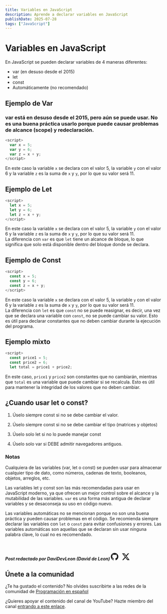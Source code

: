 ```yaml
---
title: Variables en JavaScript
description: Aprende a declarar variables en JavaScript
publishDate: 2025-07-28
tags: ["JavaScript"]
---
```



# Variables en JavaScript

En JavaScript se pueden declarar variables de 4 maneras diferentes:

* var (en desuso desde el 2015)
* let
* const
* Automáticamente (no recomendado)

## Ejemplo de Var 

### var está en desuso desde el 2015, pero aún se puede usar. No es una buena práctica usarlo porque puede causar problemas de alcance (scope) y redeclaración.

```javascript
<script>
  var x = 5;
  var y = 6;
  var z = x + y;
</script>
```
En este caso la variable `x` se declara con el valor 5, la variable `y` con el valor 6 y la variable `z` es la suma de `x` y `y`, por lo que su valor será 11.

## Ejemplo de Let

```javascript
<script>
  let x = 5;
  let y = 6;
  let z = x + y;
</script>
```

En este caso la variable `x` se declara con el valor 5, la variable `y` con el valor 6 y la variable `z` es la suma de `x` y `y`, por lo que su valor será 11.  
La diferencia con `var` es que `let` tiene un alcance de bloque, lo que significa que solo está disponible dentro del bloque donde se declara.
## Ejemplo de Const

```javascript
<script>
  const x = 5;
  const y = 6;
  const z = x + y;
</script>
```

En este caso la variable `x` se declara con el valor 5, la variable `y` con el valor 6 y la variable `z` es la suma de `x` y `y`, por lo que su valor será 11.  
La diferencia con `let` es que `const` no se puede reasignar, es decir, una vez que se declara una variable con `const`, no se puede cambiar su valor. Esto es útil para declarar constantes que no deben cambiar durante la ejecución del programa.

## Ejemplo mixto

```javascript
<script>
  const price1 = 5;
  const price2 = 6;
  let total = price1 + price2;
```
En este caso, `price1` y `price2` son constantes que no cambiarán, mientras que `total` es una variable que puede cambiar si se recalcula. Esto es útil para mantener la integridad de los valores que no deben cambiar.

## ¿Cuando usar let o const?

1. Úselo siempre const si no se debe cambiar el valor.

2. Úselo siempre const si no se debe cambiar el tipo (matrices y objetos)

3. Úselo solo let si no lo puede manejar const

4. Úselo solo var si DEBE admitir navegadores antiguos.

### Notas

Cualquiera de las variables (var, let o const) se pueden usar para almacenar cualquier tipo de dato, como números, cadenas de texto, booleanos, objetos, arreglos, etc. 


Las variables let y const son las más recomendadas para usar en JavaScript moderno, ya que ofrecen un mejor control sobre el alcance y la mutabilidad de las variables. `var` es una forma más antigua de declarar variables y se desaconseja su uso en código nuevo.

Las variables automáticas no se mencionan porque no son una buena práctica y pueden causar problemas en el código. Se recomienda siempre declarar las variables con `let` o `const` para evitar confusiones y errores.
Las variables automáticas son aquellas que se declaran sin usar ninguna palabra clave, lo cual no es recomendado.

<br />

##### Post redactado por DaviDevLeon (David de Leon) <a href="https://github.com/DaviDevLeon" target="_blank" rel="noopener noreferrer"><svg xmlns="http://www.w3.org/2000/svg" width="24" height="24" fill="currentColor" class="bi bi-github" viewBox="0 0 16 16"><path d="M8 0C3.58 0 0 3.58 0 8c0 3.54 2.29 6.53 5.47 7.59.4.07.55-.17.55-.38 0-.19-.01-.82-.01-1.49-2.01.37-2.53-.49-2.69-.94-.09-.23-.48-.94-.82-1.13-.28-.15-.68-.52-.01-.53.63-.01 1.08.58 1.23.82.72 1.21 1.87.87 2.33.66.07-.52.28-.87.51-1.07-1.78-.2-3.64-.89-3.64-3.95 0-.87.31-1.59.82-2.15-.08-.2-.36-1.02.08-2.12 0 0 .67-.21 2.2.82.64-.18 1.32-.27 2-.27s1.36.09 2 .27c1.53-1.04 2.2-.82 2.2-.82.44 1.1.16 1.92.08 2.12.51.56.82 1.27.82 2.15 0 3.07-1.87 3.75-3.65 3.95.29.25.54.73.54 1.48 0 1.07-.01 1.93-.01 2.2 0 .21.15.46.55.38A8.01 8.01 0 0 0 16 8c0-4.42-3.58-8-8-8"/></svg></a> <a href="https://x.com/DaviDevLeon" target="_blank" rel="noopener noreferrer" style="margin-left: 8px;"><svg xmlns="http://www.w3.org/2000/svg" width="24" height="24" fill="currentColor" class="bi bi-twitter-x" viewBox="0 0 16 16"><path d="M12.6.75h2.454l-5.36 6.142L16 15.25h-4.937l-3.867-5.07-4.425 5.07H.316l5.733-6.57L0 .75h5.063l3.495 4.633L12.601.75Zm-.86 13.028h1.36L4.323 2.145H2.865z"/></svg></a>

## Únete a la comunidad

¿Te ha gustado el contenido? No olvides suscribirte a las redes de la comunidad de <a href="https://programacion-es.dev/redes/" target="_blank" rel="noopener noreferrer">Programación en español</a>

¿Quieres apoyar el contenido del canal de YouTube? Hazte miembro del canal <a href="https://www.youtube.com/channel/UCNliuGyPizt7uNcdCrUoduQ/join" target="_blank" rel="noopener noreferrer">entrando a este enlace</a>.

